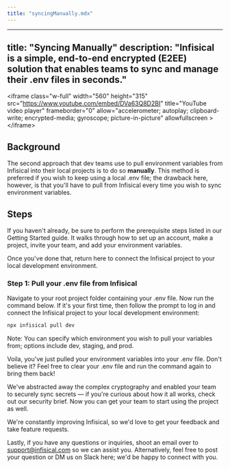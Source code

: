 ```yaml
---
title: "syncingManually.mdx"
---
```


---
title: "Syncing Manually"
description: "Infisical is a simple, end-to-end encrypted (E2EE) solution that enables teams to sync and manage their .env files in seconds."
---

&lt;iframe
  class="w-full"
  width="560"
  height="315"
  src="https://www.youtube.com/embed/DVa63Q8D2BI"
  title="YouTube video player"
  frameborder="0"
  allow="accelerometer; autoplay; clipboard-write; encrypted-media; gyroscope; picture-in-picture"
  allowfullscreen
&gt;&lt;/iframe&gt;

## Background

The second approach that dev teams use to pull environment variables from Infisical into their local projects is to do so **manually**. This method is preferred if you wish to keep using a local .env file; the drawback here, however, is that you'll have to pull from Infisical every time you wish to sync environment variables.

## Steps

If you haven't already, be sure to perform the prerequisite steps listed in our Getting Started guide. It walks through how to set up an account, make a project, invite your team, and add your environment variables.

Once you've done that, return here to connect the Infisical project to your local development environment.

### Step 1: Pull your .env file from Infisical

Navigate to your root project folder containing your .env file. Now run the command below. If it's your first time, then follow the prompt to log in and connect the Infisical project to your local development environment:

```bash
npx infisical pull dev
```

Note: You can specify which environment you wish to pull your variables from; options include dev, staging, and prod.

Voila, you've just pulled your environment variables into your .env file. Don't believe it? Feel free to clear your .env file and run the command again to bring them back!

We've abstracted away the complex cryptography and enabled your team to securely sync secrets — if you're curious about how it all works, check out our security brief. Now you can get your team to start using the project as well.

We're constantly improving Infisical, so we'd love to get your feedback and take feature requests.

Lastly, if you have any questions or inquiries, shoot an email over to [support@infisical.com](mailto:support@infisical.com) so we can assist you. Alternatively, feel free to post your question or DM us on Slack here; we'd be happy to connect with you.
